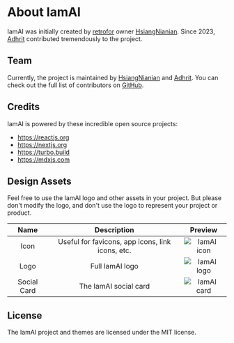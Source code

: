 # About IamAI

IamAI was initially created by [retrofor](https://retrofor.space) owner
[HsiangNianian](https://twitter.com/@HsiangNianian). Since 2023,
[Adhrit](https://twitter.com/@xadhrit) contributed tremendously to the
project.

## Team

Currently, the project is maintained by [HsiangNianian](https://twitter.com/@HsiangNianian)
and [Adhrit](https://twitter.com/@xadhrit). You can check out the full
list of contributors on
[GitHub](https://github.com/retrofor/iamai/graphs/contributors).

## Credits

IamAI is powered by these incredible open source projects:

- https://reactjs.org
- https://nextjs.org
- https://turbo.build
- https://mdxjs.com

## Design Assets

Feel free to use the IamAI logo and other assets in your project. But please
don't modify the logo, and don't use the logo to represent your project or
product.

|    Name     |                   Description                    |           Preview            |
| :---------: | :----------------------------------------------: | :--------------------------: |
|    Icon     | Useful for favicons, app icons, link icons, etc. | ![IamAI icon](/favicon.svg) |
|    Logo     |                 Full IamAI logo                 |  ![IamAI logo](/logo.svg)   |
| Social Card |              The IamAI social card              |   ![IamAI card](/og.jpeg)   |

## License

The IamAI project and themes are licensed under the MIT license.
